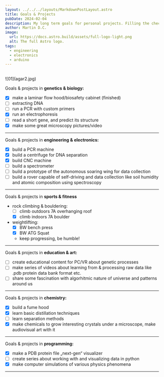 ```yaml
---
layout: ../../../layouts/MarkdownPostLayout.astro
title: Goals & Projects
pubDate: 2024-02-04
description: My long term goals for personal projects. Filling the checkboxes is of course secondary to having fun in personal projects, there are here more to keep track with it and for you to know what I am planning on, so let's go!
author: Martin D.C.
image:
  url: https://docs.astro.build/assets/full-logo-light.png
  alt: The full Astro logo.
tags:
  - engineering
  - electronics
  - arduino
---
```



<br/>
![01](agar2.jpg)

Goals & projects in **genetics & biology:**

- [x] make a laminar flow hood/biosafety cabinet (finished)
- [ ] extracting DNA
- [ ] run a PCR with custom primers
- [x] run an electrophoresis
- [ ] read a short gene, and predict its structure
- [x] make some great microscopy pictures/video

---

Goals & projects in **engineering & electronics:**
- [x] build a PCR machine 
- [x] build a centrifuge for DNA separation 
- [x] build CNC machine 
- [ ] build a spectrometer
- [ ] build a prototype of the autonomous soaring wing for data collection
- [ ] build a rover capable of self-driving and data collection like soil humidity and atomic composition using spectroscopy

---

Goals & projects in **sports & fitness**
-  rock climbing & bouldering:
      - [ ] climb outdoors 7A overhanging roof
      - [x] climb indoors 7A boulder
- weightlifting:
  - [x]  BW bench press 
  - [x] BW ATG Squat
  - keep progressing, be humble!

---

Goals & projects in **education & art:**
- [ ] create educational content for PC/VR about genetic processes
- [ ] make series of videos about learning from & processing raw data like .pdb protein data bank format etc.
- [ ] share some fascination with algorhitmic nature of universe and patterns around us

---

Goals & projects in **chemistry:**
- [x] build a fume hood
- [x] learn basic distillation techniques 
- [ ] learn separation methods
- [x] make chemicals to grow interesting crystals under a microscope, make audiovisual art with it

---

Goals & projects in **programming:**
- [x] make a PDB protein file „next-gen“ visualizer 
- [ ] create series about working with and visualizing data in python
- [x] make computer simulations of various physics phenomena

---



